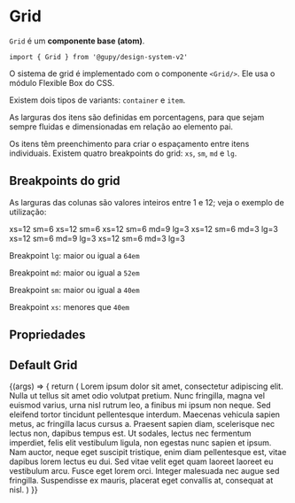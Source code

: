 
<Meta title="atoms/Grid" component={Grid} argTypes={{}} />

# Grid

`Grid` é um **componente base (atom)**.

`import { Grid } from '@gupy/design-system-v2'`

O sistema de grid é implementado com o componente `<Grid/>`. Ele usa o módulo Flexible Box do CSS.

Existem dois tipos de variants: `container` e `item`.

As larguras dos itens são definidas em porcentagens, para que sejam sempre fluidas e dimensionadas em relação ao elemento pai.

Os itens têm preenchimento para criar o espaçamento entre itens individuais.
Existem quatro breakpoints do grid: `xs`, `sm`, `md` e `lg`.

## Breakpoints do grid

As larguras das colunas são valores inteiros entre 1 e 12; veja o exemplo de utilização:

<Grid variant="container">
  <Grid variant="item" xs={12} sm={6}>
    <Card>xs=12 sm=6</Card>
  </Grid>
  <Grid variant="item" xs={12} sm={6}>
    <Card>xs=12 sm=6</Card>
  </Grid>
  <Grid variant="item" xs={12} sm={6} md={9} lg={3}>
    <Card>xs=12 sm=6 md=9 lg=3</Card>
  </Grid>
  <Grid variant="item" xs={12} sm={6} md={3} lg={3}>
    <Card>xs=12 sm=6 md=3 lg=3</Card>
  </Grid>
  <Grid variant="item" xs={12} sm={6} md={9} lg={3}>
    <Card>xs=12 sm=6 md=9 lg=3</Card>
  </Grid>
  <Grid variant="item" xs={12} sm={6} md={3} lg={3}>
    <Card>xs=12 sm=6 md=3 lg=3</Card>
  </Grid>
</Grid>

Breakpoint `lg`: maior ou igual a `64em`

Breakpoint `md`: maior ou igual a `52em`

Breakpoint `sm`: maior ou igual a `40em`

Breakpoint `xs`: menores que `40em`

## Propriedades

<ArgsTable of={Grid} />

## Default Grid

<Canvas>
  <Story name="Grid" args={{}}>
    {(args) => {
      return (
        <Grid variant="container">
          <Grid variant="item" {...args}>
            Lorem ipsum dolor sit amet, consectetur adipiscing elit. Nulla ut
            tellus sit amet odio volutpat pretium. Nunc fringilla, magna vel
            euismod varius, urna nisl rutrum leo, a finibus mi ipsum non neque.
            Sed eleifend tortor tincidunt pellentesque interdum. Maecenas
            vehicula sapien metus, ac fringilla lacus cursus a. Praesent sapien
            diam, scelerisque nec lectus non, dapibus tempus est. Ut sodales,
            lectus nec fermentum imperdiet, felis elit vestibulum ligula, non
            egestas nunc sapien et ipsum. Nam auctor, neque eget suscipit
            tristique, enim diam pellentesque est, vitae dapibus lorem lectus eu
            dui. Sed vitae velit eget quam laoreet laoreet eu vestibulum arcu.
            Fusce eget lorem orci. Integer malesuada nec augue sed fringilla.
            Suspendisse ex mauris, placerat eget convallis at, consequat at
            nisl.
          </Grid>
        </Grid>
      )
    }}
  </Story>
</Canvas>
